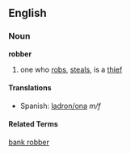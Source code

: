==English==
===Noun===
'''robber'''

# one who [[robs]], [[steals]], is a [[thief]]


====Translations====

*Spanish: [[ladron/ona]] ''m/f''


====Related Terms====

[[bank robber]]